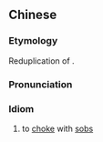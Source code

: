 ==Chinese==
{{zh-forms}}

===Etymology===
Reduplication of {{zh-l|哽咽}}.

===Pronunciation===
{{zh-pron
|m=gěnggěngyèyè
|c=gang2 gang2 jit3 jit3
|cat=ch
}}

===Idiom===
{{zh-idiom}}

# to [[choke]] with [[sob]]s